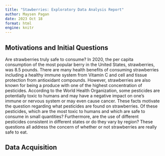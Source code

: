 ```yaml
---
title: "Stawberries: Exploratory Data Analysis Report"
author: Maysen Pagan
date: 2023 Oct 18
format: html
engine: knitr
---
```


## Motivations and Initial Questions

Are strawberries truly safe to consume? In 2020, the per capita consumption of the most popular berry in the United States, strawberries, was 8.5 pounds. There are many health benefits of consuming strawberries including a healthy immune system from Vitamin C and cell and tissue protection from antioxidant compounds. However, strawberries are also known for being a produce with one of the highest concentration of pesticides. According to the World Health Organization, some pesticides are potentially toxic to humans and may have a negative impact on one's immune or nervous system or may even cause cancer. These facts motivate the question regarding what pesticides are found on strawberries. Of these pesticides, which are the most toxic to humans and which are safe to consume in small quantities? Furthermore, are the use of different pesticides consistent in different states or do they vary by region? These questions all address the concern of whether or not strawberries are really safe to eat.

## Data Acquisition
